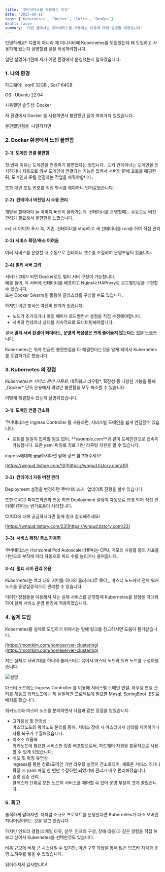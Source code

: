 ```yaml
---
title: '쿠버네티스를 사용하는 이유'
date: '2025-08-11'
tags: ['Kubernetes', 'Docker', 'Infra', 'DevOps']
draft: false
summary: '이번 글에서는 쿠버네티스를 사용하는 이유에 대해 설명할 예정입니다'
---
```


안녕하세요!! 다름이 아니라 제 미니서버에 Kubernetes를 도입했는데 왜 도입하고 사용하게 됐는지 설명할겸 글을 작성하려합니다.

일단 설명하기전에 제가 어떤 환경에서 운영했는지 말하겠습니다.

### 1\. 나의 환경

하드웨어:  eqr6 32GB , Ser7 64GB

OS : Ubuntu 22.04 

사용했던 솔루션: Docker

저 환경에서 Docker 를 사용하면서 불편했던 점이 여러가지 있었습니다.

불편했던점을  나열하자면

### 2\. Docker 환경에서 느낀 불편함

#### 2-1)  도메인 연결 불편함

첫 번째 이유는 도메인을 연결하기 불편했다는 점입니다.  도커 컨테이너는 도메인을 인식하거나 자동으로 외부 도메인에 연결되는 기능은 없어서 서버의 IP에 포트를 매핑한 뒤, 도메인과 IP를 연결하는 작업을 해줘야합니다.

또한 매번 포트 번호를 직접 명시를 해야하니 번거로웠습니다.

#### 2-2)  컨테이너 버전업 시 수동 관리

개발을 할때마다 늘 이미지 버전이 올라가는데  컨테이너를 운영할때는 수동으로 버전 관리가 필요해서 불편함을 느꼈습니다.

ex) 새 이미지 푸시 후, 기존  컨테이너를 stop하고 새 컨테이너를 run을 하여 직접 관리

#### 2-3) 서비스 확장/축소 어려움

여러 서비스를 운영할 때 수동으로 컨테이너 갯수를 조절하여 운영부담이 컸습니다.

#### 2-4) 멀티 서버 고려

서버가 2대가 되면 Docker로도 멀티 서버 구성이 가능합니다.  
예를 들어, 각 서버에 컨테이너를 배포하고 Nginx나 HAProxy로 로드밸런싱을 구현할 수 있습니다.  
또는 Docker Swarm을 활용해 클러스터를 구성할 수도 있습니다.

하지만 이런 방식은 여전히 한계가 있습니다.

- 노드가 추가되거나 빠질 때마다 로드밸런서 설정을 직접 수정해야합니다.
- 서버와 컨테이너 상태를 지속적으로 모니터링해야합니다.

결국 **멀티 서버 환경이 되더라도, 운영의 복잡성은 크게 줄어들지 않는다는 것**을 느꼈습니다.

Kubernetes는 위에 언급한 불편한점을 다 해결한다는것을 알게 되어서 Kubernetes를 도입하기로 했습니다.

### 3\. Kubernetes 의 장점  

_Kubernetes는 서비스 관리 자동화_, 네트워크 라우팅*, 확장성 등 다양한 기능을 통해 \_Docker* 단독 운용에서 겪었던 불편함을 모두 해소할 수 있습니다

어떻게 해결할수 있는지 설명하겠습니다.

#### 3-1)  도메인 연결 간소화

쿠버네티스는 Ingress Controller 를 사용하면, 서비스별 도메인을 쉽게 연결할수 있습니다.

- 포트를 일일이 입력할 필요 없이, **_example.com_**과 같이 도메인만으로 접속이 가능합니다. 또한 yaml 파일로 경로 기반 라우팅 지원을 할 수 있습니다.

ingress에대해 궁금하시다면 밑에 링크 참고해주세요!

[https://wngud.tistory.com/10](https://wngud.tistory.com/10)

#### 3-2)  컨테이너 자동 버전 관리

Deployment 설정을 변경하면 쿠버네티스가  업데이트 진행을 할수 있습니다.

또한 CI/CD 파이프라인과 연동 하면 Deployment 설정이 자동으로 변경 되어 직접 관리해야한다는 번거로움이 사라집니다.

CI/CD에 대해 궁금하시다면 밑에 링크 참고해주세요!

[https://wngud.tistory.com/23](https://wngud.tistory.com/23)

#### 3-3)  서비스 확장/ 축소 자동화

쿠버네티스는 Horizontal Pod Autoscaler(HPA)는 CPU, 메모리 사용률 등의 지표를 기반으로 부하에 따라 자동으로 파드 수를 늘리거나 줄여줍니다.

#### 3-4)  멀티 서버 관리 유용

*Kubernetes*는 여러 대의 서버를 하나의 클러스터로 묶어\_, 마스터 노드에서 전체 워커 노드를 중앙집중적으로 관리할 수 있습니다.

이러한 장점들을 이용해서 저는 실제 서비스를 운영할때 Kubernetes를 장점을 극대화 하여 실제 서비스 운영 환경에 적용하였습니다.

### 4\. 실제 도입

Kubernetes를 실제로 도입하기 위해서는 밑에 링크를 참고하시면 도움이 될거같습니다.

[https://montkim.com/homeserver-clustering](https://montkim.com/homeserver-clustering)

저는 실제로 서버2대를 하나의 클러스터로 묶어서 마스터 노드와 워커 노드를 구성하였습니다.

![설명](/static/images/홈구성도.png)

마스터 노드에는 Ingress Controller 를 이용해 서비스별 도메인 연결, 라우팅 연결 관리를 해놓고 워커노드에는 제 실질적인 프로젝트에 필요한 Mysql, SpringBoot ,ES 로 배치를 했습니다.

워커노드와 마스터 노드를 분리하면서 다음과 같은 장점을 얻었습니다.

- 고가용성 및 안정성  
  마스터노드와 워커노드 분리를 통해, 서비스 장애 시 마스터에서 상태를 제어하거나 자동 복구가 수월해졌습니다.
- 리소스 효율화  
  워커노드에 필요한 서비스만 집중 배포함으로써, 하드웨어 자원을 효율적으로 사용할 수 있게 되었습니다.
- 배포 및 확장 유연성  
  Ingress를 통한 경로/도메인 기반 라우팅 설정이 간소화되어, 새로운 서비스 추가나 확장 시 yaml 파일 한 번만 수정하면 되었기에 관리가 매우 편리해졌습니다.
- 중앙 집중 관리  
  클러스터 단위로 모든 노드와 서비스를 제어할 수 있어 운영 부담이 크게 줄었습니다.

### 5\. 회고

솔직하게 말하자면  저처럼 소규모 프로젝트를 운영한다면 Kubernetes가 다소 오버엔지니어링이라는 것을 알고 있습니다.

하지만 인프라 경험(스케일 아웃, 실무  인프라 구성, 장애 대응)과 같은 경험을 직접 해보고 싶어서 Kubernetes를 선택한것도 있습니다.

비록 규모에 비해 큰 시스템일 수 있지만, 이번 구축 과정을 통해 많은 인프라 지식과 운영 노하우를 쌓을 수 있었습니다.  

읽어주셔서 감사합니다!
